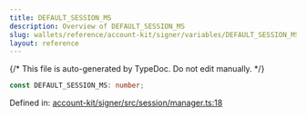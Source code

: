 ```yaml
---
title: DEFAULT_SESSION_MS
description: Overview of DEFAULT_SESSION_MS
slug: wallets/reference/account-kit/signer/variables/DEFAULT_SESSION_MS
layout: reference
---
```


{/* This file is auto-generated by TypeDoc. Do not edit manually. */}

```ts
const DEFAULT_SESSION_MS: number;
```

Defined in: [account-kit/signer/src/session/manager.ts:18](https://github.com/alchemyplatform/aa-sdk/blob/17aad1f572375d42a06c7e3238078a88a435d459/account-kit/signer/src/session/manager.ts#L18)
